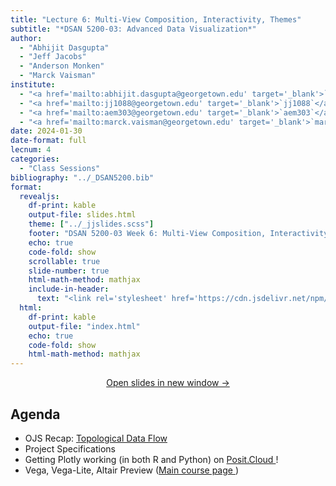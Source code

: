 ```yaml
---
title: "Lecture 6: Multi-View Composition, Interactivity, Themes"
subtitle: "*DSAN 5200-03: Advanced Data Visualization*"
author:
  - "Abhijit Dasgupta"
  - "Jeff Jacobs"
  - "Anderson Monken"
  - "Marck Vaisman"
institute:
  - "<a href='mailto:abhijit.dasgupta@georgetown.edu' target='_blank'>`abhijit.dasgupta`</a>"
  - "<a href='mailto:jj1088@georgetown.edu' target='_blank'>`jj1088`</a>"
  - "<a href='mailto:aem303@georgetown.edu' target='_blank'>`aem303`</a>"
  - "<a href='mailto:marck.vaisman@georgetown.edu' target='_blank'>`marck.vaisman`</a>"
date: 2024-01-30
date-format: full
lecnum: 4
categories:
  - "Class Sessions"
bibliography: "../_DSAN5200.bib"
format:
  revealjs:
    df-print: kable
    output-file: slides.html
    theme: ["../_jjslides.scss"]
    footer: "DSAN 5200-03 Week 6: Multi-View Composition, Interactivity, Themes"
    echo: true
    code-fold: show
    scrollable: true
    slide-number: true
    html-math-method: mathjax
    include-in-header:
      text: "<link rel='stylesheet' href='https://cdn.jsdelivr.net/npm/bootstrap@5.2.3/dist/css/bootstrap.min.css' integrity='sha384-rbsA2VBKQhggwzxH7pPCaAqO46MgnOM80zW1RWuH61DGLwZJEdK2Kadq2F9CUG65' crossorigin='anonymous'><link rel='stylesheet' href='https://cdn.jsdelivr.net/npm/bootstrap-icons@1.10.5/font/bootstrap-icons.css'>"
  html:
    df-print: kable
    output-file: "index.html"
    echo: true
    code-fold: show
    html-math-method: mathjax
---
```


::: {.content-visible unless-format="revealjs"}

<center>
<a class="h2" href="./slides.html" target="_blank">Open slides in new window &rarr;</a>
</center>

:::

## Agenda

* OJS Recap: <a href='https://observablehq.com/@observablehq/how-observable-runs' target='_blank'>Topological Data Flow <i class='bi bi-box-arrow-up-right ps-1'></i></a>
* Project Specifications
* Getting Plotly working (in both R and Python) on <a href='https://posit.cloud/' target='_blank'>Posit.Cloud <i class='bi bi-box-arrow-up-right ps-1'></i></a>!
* Vega, Vega-Lite, Altair Preview (<a href='https://gu-dsan.github.io/5200-spring-2024/slides/week-06.html#/title-slide' target='_blank'>Main course page <i class='bi bi-box-arrow-up-right ps-1'></i></a>)


